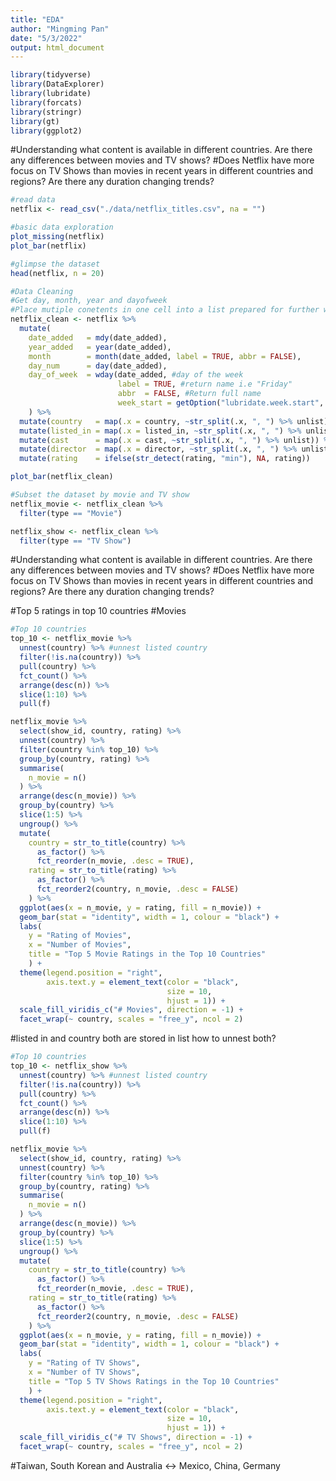 ```yaml
---
title: "EDA"
author: "Mingming Pan"
date: "5/3/2022"
output: html_document
---
```


```r
library(tidyverse)
library(DataExplorer)
library(lubridate)
library(forcats)
library(stringr)
library(gt)
library(ggplot2)
```


#Understanding what content is available in different countries. Are there any differences between movies and TV shows?
#Does Netflix have more focus on TV Shows than movies in recent years in different countries and regions? Are there any duration changing trends?
```r
#read data
netflix <- read_csv("./data/netflix_titles.csv", na = "")

#basic data exploration
plot_missing(netflix)
plot_bar(netflix)
```

```r
#glimpse the dataset
head(netflix, n = 20)
```

```r
#Data Cleaning
#Get day, month, year and dayofweek
#Place mutiple conetents in one cell into a list prepared for further wrangling
netflix_clean <- netflix %>%
  mutate(
    date_added   = mdy(date_added),
    year_added   = year(date_added),
    month        = month(date_added, label = TRUE, abbr = FALSE),
    day_num      = day(date_added),
    day_of_week  = wday(date_added, #day of the week
                        label = TRUE, #return name i.e "Friday"
                        abbr  = FALSE, #Return full name
                        week_start = getOption("lubridate.week.start", 1)) #1 = Monday)
    ) %>%
  mutate(country   = map(.x = country, ~str_split(.x, ", ") %>% unlist)) %>%
  mutate(listed_in = map(.x = listed_in, ~str_split(.x, ", ") %>% unlist)) %>%
  mutate(cast      = map(.x = cast, ~str_split(.x, ", ") %>% unlist)) %>%
  mutate(director  = map(.x = director, ~str_split(.x, ", ") %>% unlist)) %>%
  mutate(rating    = ifelse(str_detect(rating, "min"), NA, rating))
```


```r
plot_bar(netflix_clean)
```

```r
#Subset the dataset by movie and TV show
netflix_movie <- netflix_clean %>%
  filter(type == "Movie")

netflix_show <- netflix_clean %>%
  filter(type == "TV Show")
```

#Understanding what content is available in different countries. Are there any differences between movies and TV shows?
#Does Netflix have more focus on TV Shows than movies in recent years in different countries and regions? Are there any duration changing trends?

#Top 5 ratings in top 10 countries
#Movies
```r
#Top 10 countries
top_10 <- netflix_movie %>%
  unnest(country) %>% #unnest listed country
  filter(!is.na(country)) %>%
  pull(country) %>% 
  fct_count() %>% 
  arrange(desc(n)) %>% 
  slice(1:10) %>% 
  pull(f)

netflix_movie %>%
  select(show_id, country, rating) %>%
  unnest(country) %>%
  filter(country %in% top_10) %>%
  group_by(country, rating) %>%
  summarise(
    n_movie = n()
  ) %>%
  arrange(desc(n_movie)) %>%
  group_by(country) %>%
  slice(1:5) %>%
  ungroup() %>%
  mutate(
    country = str_to_title(country) %>%
      as_factor() %>%
      fct_reorder(n_movie, .desc = TRUE),
    rating = str_to_title(rating) %>%
      as_factor() %>%
      fct_reorder2(country, n_movie, .desc = FALSE)
    ) %>%
  ggplot(aes(x = n_movie, y = rating, fill = n_movie)) +
  geom_bar(stat = "identity", width = 1, colour = "black") +
  labs(
    y = "Rating of Movies",
    x = "Number of Movies",
    title = "Top 5 Movie Ratings in the Top 10 Countries"
    ) +
  theme(legend.position = "right",
        axis.text.y = element_text(color = "black",
                                   size = 10,
                                   hjust = 1)) +
  scale_fill_viridis_c("# Movies", direction = -1) +
  facet_wrap(~ country, scales = "free_y", ncol = 2)
```
#listed in and country both are stored in list how to unnest both?
```r
#Top 10 countries
top_10 <- netflix_show %>%
  unnest(country) %>% #unnest listed country
  filter(!is.na(country)) %>%
  pull(country) %>% 
  fct_count() %>% 
  arrange(desc(n)) %>% 
  slice(1:10) %>% 
  pull(f)

netflix_movie %>%
  select(show_id, country, rating) %>%
  unnest(country) %>%
  filter(country %in% top_10) %>%
  group_by(country, rating) %>%
  summarise(
    n_movie = n()
  ) %>%
  arrange(desc(n_movie)) %>%
  group_by(country) %>%
  slice(1:5) %>%
  ungroup() %>%
  mutate(
    country = str_to_title(country) %>%
      as_factor() %>%
      fct_reorder(n_movie, .desc = TRUE),
    rating = str_to_title(rating) %>%
      as_factor() %>%
      fct_reorder2(country, n_movie, .desc = FALSE)
    ) %>%
  ggplot(aes(x = n_movie, y = rating, fill = n_movie)) +
  geom_bar(stat = "identity", width = 1, colour = "black") +
  labs(
    y = "Rating of TV Shows",
    x = "Number of TV Shows",
    title = "Top 5 TV Shows Ratings in the Top 10 Countries"
    ) +
  theme(legend.position = "right",
        axis.text.y = element_text(color = "black",
                                   size = 10,
                                   hjust = 1)) +
  scale_fill_viridis_c("# TV Shows", direction = -1) +
  facet_wrap(~ country, scales = "free_y", ncol = 2)
```
#Taiwan, South Korean and Australia <-> Mexico, China, Germany


```r

```

```r

```

```r

```









